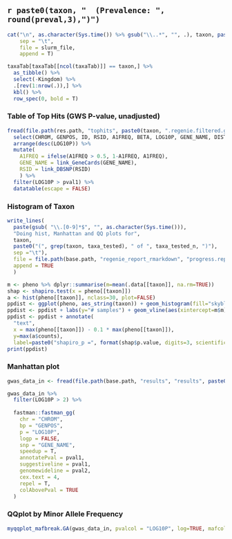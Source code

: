 
## `r paste0(taxon, "  (Prevalence: ", round(preval,3),")")`

```r
cat("\n", as.character(Sys.time()) %>% gsub("\\..*", "", .), taxon, paste(which(taxa_tested == taxon), "out of", taxa_tested_n), 
    sep = "\t", 
    file = slurm_file, 
    append = T)
```


```r
taxaTab[taxaTab[[ncol(taxaTab)]] == taxon,] %>% 
  as_tibble() %>% 
  select(-Kingdom) %>% 
  .[rev(1:nrow(.)),] %>% 
  kbl() %>%
  row_spec(0, bold = T)

```

### Table of Top Hits (GWS P-value, unadjusted)

```r

fread(file.path(res.path, "tophits", paste0(taxon, ".regenie.filtered.gz"))) %>% 
  select(CHROM, GENPOS, ID, RSID, A1FREQ, BETA, LOG10P, GENE_NAME, DISTANCE) %>% 
  arrange(desc(LOG10P)) %>% 
  mutate(
    A1FREQ = ifelse(A1FREQ > 0.5, 1-A1FREQ, A1FREQ),
    GENE_NAME = link_GeneCards(GENE_NAME),
    RSID = link_DBSNP(RSID)
    ) %>% 
  filter(LOG10P > pval1) %>% 
  datatable(escape = FALSE)

```


### Histogram of Taxon

```r
write_lines(
  paste(gsub( "\\.[0-9]*$", "", as.character(Sys.time())), 
  "Doing hist, Manhattan and QQ plots for", 
  taxon,
  paste0("(", grep(taxon, taxa_tested), " of ", taxa_tested_n, ")"),
  sep ="\t"),
  file = file.path(base.path, "regenie_report_rmarkdown", "progress.report.txt"),
  append = TRUE
  )

```

```r
m <- pheno %>% dplyr::summarise(m=mean(.data[[taxon]], na.rm=TRUE))
shap <- shapiro.test(x = pheno[[taxon]])
a <- hist(pheno[[taxon]], nclass=30, plot=FALSE)
ppdist <- ggplot(pheno, aes_string(taxon)) + geom_histogram(fill="skyblue") + mytheme
ppdist <- ppdist + labs(y="# samples") + geom_vline(aes(xintercept=m$m), lty=3)
ppdist <- ppdist + annotate(
  "text", 
  x = max(pheno[[taxon]]) - 0.1 * max(pheno[[taxon]]), 
  y=max(a$counts), 
  label=paste0("shapiro_p =", format(shap$p.value, digits=3, scientific = TRUE)))
print(ppdist)
```

### Manhattan plot

```r
gwas_data_in <- fread(file.path(base.path, "results", "results", paste0(taxon, ".regenie.gz")), nThread = opts_args$threads-2)

gwas_data_in %>%
  filter(LOG10P > 2) %>%
  
  fastman::fastman_gg(
    chr = "CHROM",
    bp = "GENPOS",
    p = "LOG10P",
    logp = FALSE,
    snp = "GENE_NAME",
    speedup = T,
    annotatePval = pval1,
    suggestiveline = pval1,
    genomewideline = pval2,
    cex.text = 4,
    repel = T,
    colAbovePval = TRUE
  )

```

### QQplot by Minor Allele Frequency

```r

myqqplot_mafbreak.GA(gwas_data_in, pvalcol = "LOG10P", log=TRUE, mafcol = "A1FREQ", title=paste0("QQPLOT - ", taxon))

```


